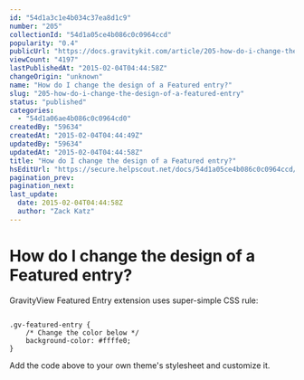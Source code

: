 ```yaml
---
id: "54d1a3c1e4b034c37ea8d1c9"
number: "205"
collectionId: "54d1a05ce4b086c0c0964ccd"
popularity: "0.4"
publicUrl: "https://docs.gravitykit.com/article/205-how-do-i-change-the-design-of-a-featured-entry"
viewCount: "4197"
lastPublishedAt: "2015-02-04T04:44:58Z"
changeOrigin: "unknown"
name: "How do I change the design of a Featured entry?"
slug: "205-how-do-i-change-the-design-of-a-featured-entry"
status: "published"
categories: 
  - "54d1a06ae4b086c0c0964cd0"
createdBy: "59634"
createdAt: "2015-02-04T04:44:49Z"
updatedBy: "59634"
updatedAt: "2015-02-04T04:44:58Z"
title: "How do I change the design of a Featured entry?"
hsEditUrl: "https://secure.helpscout.net/docs/54d1a05ce4b086c0c0964ccd/article/54d1a3c1e4b034c37ea8d1c9"
pagination_prev: 
pagination_next: 
last_update:
  date: 2015-02-04T04:44:58Z
  author: "Zack Katz"
---
```


# How do I change the design of a Featured entry?

GravityView Featured Entry extension uses super-simple CSS rule:

```

.gv-featured-entry {
	/* Change the color below */
	background-color: #ffffe0;
}
```

Add the code above to your own theme's stylesheet and customize it.